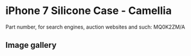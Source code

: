 
# iPhone 7 Silicone Case - Camellia

Part number, for search engines, auction websites and such: MQ0K2ZM/A

## Image gallery

<div style={{ width: '100%', maxWidth: '768px' }}>
<GalleryComponent
    images={[
      {
        original: "/everysource/MQ0K2.webp",
        thumbnail: "/everypreview/MQ0K2.webp",
      },
      {
        original: "/everysource/MQ0K2_AV1_GOLD.webp",
        thumbnail: "/everypreview/MQ0K2_AV1_GOLD.webp",
      },
      {
        original: "/everysource/MQ0K2_AV1_JET_BLACK.webp",
        thumbnail: "/everypreview/MQ0K2_AV1_JET_BLACK.webp",
      },
      {
        original: "/everysource/MQ0K2_AV1_RED.webp",
        thumbnail: "/everypreview/MQ0K2_AV1_RED.webp",
      },
      {
        original: "/everysource/MQ0K2_AV1_SILVER.webp",
        thumbnail: "/everypreview/MQ0K2_AV1_SILVER.webp",
      },
      {
        original: "/everysource/MQ0K2_AV2.webp",
        thumbnail: "/everypreview/MQ0K2_AV2.webp",
      }
    ]}
  />
</div>